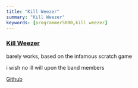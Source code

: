 ```yaml
---
title: "Kill Weezer"
summary: "Kill Weezer"
keywords: [programmer5000,kill weezer]
---
```


### [Kill Weezer](https://kill-weezer.web.app/)
barely works, based on the infamous scratch game  

i wish no ill will upon the band members  

[Github](https://github.com/realprogrammer5000/kill-weezer)
